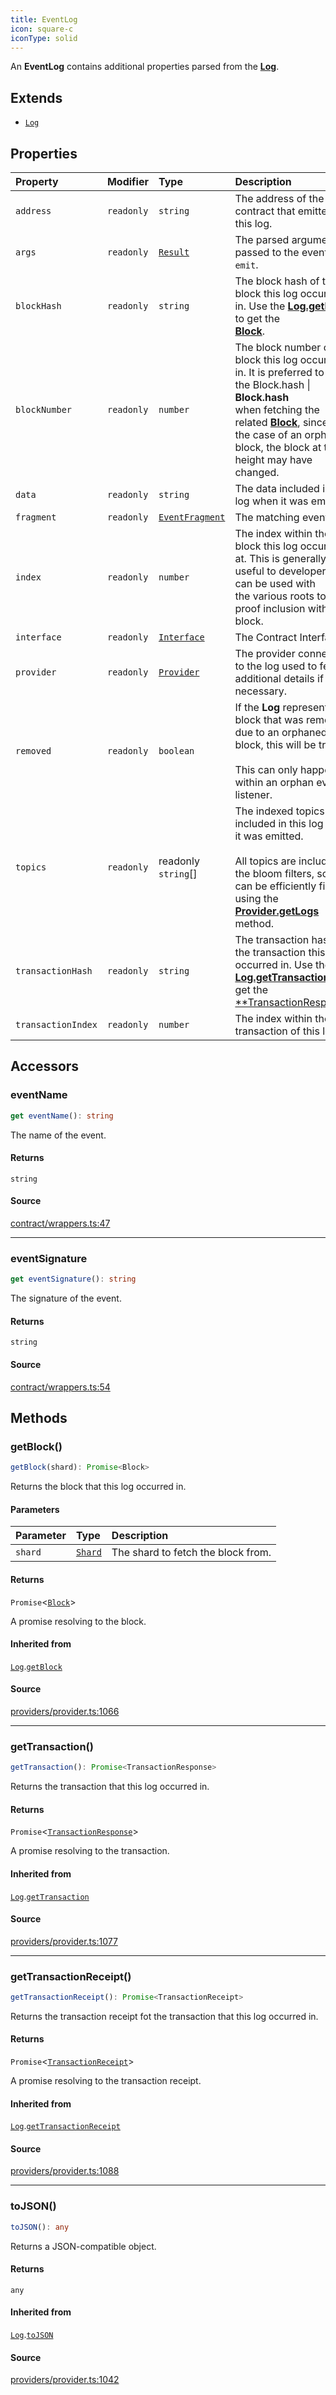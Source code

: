 ```yaml
---
title: EventLog
icon: square-c
iconType: solid
---
```


An **EventLog** contains additional properties parsed from the [**Log**](/sdk/content/classes/Log).

## Extends

- [`Log`](/sdk/content/classes/Log)

## Properties

| Property | Modifier | Type | Description | Inherited from |
| :------ | :------ | :------ | :------ | :------ |
| `address` | `readonly` | `string` | The address of the contract that emitted this log. | [`Log`](/sdk/content/classes/Log).`address` |
| `args` | `readonly` | [`Result`](/sdk/content/classes/Result) | The parsed arguments passed to the event by `emit`. | - |
| `blockHash` | `readonly` | `string` | The block hash of the block this log occurred in. Use the [**Log.getBlock**](/sdk/content/classes/Log#getblock) to get the<br />[**Block**](/sdk/content/classes/Block). | [`Log`](/sdk/content/classes/Log).`blockHash` |
| `blockNumber` | `readonly` | `number` | The block number of the block this log occurred in. It is preferred to use the Block.hash \| **Block.hash**<br />when fetching the related [**Block**](/sdk/content/classes/Block), since in the case of an orphaned block, the block at that<br />height may have changed. | [`Log`](/sdk/content/classes/Log).`blockNumber` |
| `data` | `readonly` | `string` | The data included in this log when it was emitted. | [`Log`](/sdk/content/classes/Log).`data` |
| `fragment` | `readonly` | [`EventFragment`](/sdk/content/classes/EventFragment) | The matching event. | - |
| `index` | `readonly` | `number` | The index within the block this log occurred at. This is generally not useful to developers, but can be used with<br />the various roots to proof inclusion within a block. | [`Log`](/sdk/content/classes/Log).`index` |
| `interface` | `readonly` | [`Interface`](/sdk/content/classes/Interface) | The Contract Interface. | - |
| `provider` | `readonly` | [`Provider`](/sdk/content/interfaces/Provider) | The provider connected to the log used to fetch additional details if necessary. | [`Log`](/sdk/content/classes/Log).`provider` |
| `removed` | `readonly` | `boolean` | If the **Log** represents a block that was removed due to an orphaned block, this will be true.<br /><br />This can only happen within an orphan event listener. | [`Log`](/sdk/content/classes/Log).`removed` |
| `topics` | `readonly` | readonly `string`[] | The indexed topics included in this log when it was emitted.<br /><br />All topics are included in the bloom filters, so they can be efficiently filtered using the<br />[**Provider.getLogs**](/sdk/content/interfaces/Provider#getlogs) method. | [`Log`](/sdk/content/classes/Log).`topics` |
| `transactionHash` | `readonly` | `string` | The transaction hash of the transaction this log occurred in. Use the<br />[**Log.getTransaction**](/sdk/content/classes/Log#gettransaction) to get the<br />[**TransactionResponse](/sdk/content/type-aliases/TransactionResponse). | [`Log`](/sdk/content/classes/Log).`transactionHash` |
| `transactionIndex` | `readonly` | `number` | The index within the transaction of this log. | [`Log`](/sdk/content/classes/Log).`transactionIndex` |

## Accessors

### eventName

```ts
get eventName(): string
```

The name of the event.

#### Returns

`string`

#### Source

[contract/wrappers.ts:47](https://github.com/dominant-strategies/quais.js/blob/6a6128e5997518521d7c754be869bb860fbe0d6e/src/contract/wrappers.ts#L47)

***

### eventSignature

```ts
get eventSignature(): string
```

The signature of the event.

#### Returns

`string`

#### Source

[contract/wrappers.ts:54](https://github.com/dominant-strategies/quais.js/blob/6a6128e5997518521d7c754be869bb860fbe0d6e/src/contract/wrappers.ts#L54)

## Methods

### getBlock()

```ts
getBlock(shard): Promise<Block>
```

Returns the block that this log occurred in.

#### Parameters

| Parameter | Type | Description |
| :------ | :------ | :------ |
| `shard` | [`Shard`](/sdk/content/enumerations/Shard) | The shard to fetch the block from. |

#### Returns

`Promise`\<[`Block`](/sdk/content/classes/Block)\>

A promise resolving to the block.

#### Inherited from

[`Log`](/sdk/content/classes/Log).[`getBlock`](/sdk/content/classes/Log#getblock)

#### Source

[providers/provider.ts:1066](https://github.com/dominant-strategies/quais.js/blob/6a6128e5997518521d7c754be869bb860fbe0d6e/src/providers/provider.ts#L1066)

***

### getTransaction()

```ts
getTransaction(): Promise<TransactionResponse>
```

Returns the transaction that this log occurred in.

#### Returns

`Promise`\<[`TransactionResponse`](/sdk/content/type-aliases/TransactionResponse)\>

A promise resolving to the transaction.

#### Inherited from

[`Log`](/sdk/content/classes/Log).[`getTransaction`](/sdk/content/classes/Log#gettransaction)

#### Source

[providers/provider.ts:1077](https://github.com/dominant-strategies/quais.js/blob/6a6128e5997518521d7c754be869bb860fbe0d6e/src/providers/provider.ts#L1077)

***

### getTransactionReceipt()

```ts
getTransactionReceipt(): Promise<TransactionReceipt>
```

Returns the transaction receipt fot the transaction that this log occurred in.

#### Returns

`Promise`\<[`TransactionReceipt`](/sdk/content/classes/TransactionReceipt)\>

A promise resolving to the transaction receipt.

#### Inherited from

[`Log`](/sdk/content/classes/Log).[`getTransactionReceipt`](/sdk/content/classes/Log#gettransactionreceipt)

#### Source

[providers/provider.ts:1088](https://github.com/dominant-strategies/quais.js/blob/6a6128e5997518521d7c754be869bb860fbe0d6e/src/providers/provider.ts#L1088)

***

### toJSON()

```ts
toJSON(): any
```

Returns a JSON-compatible object.

#### Returns

`any`

#### Inherited from

[`Log`](/sdk/content/classes/Log).[`toJSON`](/sdk/content/classes/Log#tojson)

#### Source

[providers/provider.ts:1042](https://github.com/dominant-strategies/quais.js/blob/6a6128e5997518521d7c754be869bb860fbe0d6e/src/providers/provider.ts#L1042)
